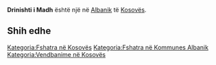 {{Fshat në 
 | Emri                = Drinishti i Madh
 | EmriAlt                = 
 | NAME_SHORT_FORM=      
 | NAME_GENERIC=      
 | NAME_SORT_NAME_RO=      DRINISHTIIMADH
 | FULL_NAME_RO = Drinishti i Madh
 | FULL_NAME_ND_RO=Drinishti i Madh
 | SORT_NAME_RG=DRINISHTIIMADH
 | FULL_NAME_RG=Drinishti i Madh
 | FULL_NAME_ND_RG=Drinishti i Madh
 | SRP_NAME_SHORT_FORM=      
 | SRP_NAME_GENERIC=      
 | SRP_NAME_SORT_NAME_RO=      
 | SRP_FULL_NAME_RO = 
 | SRP_FULL_NAME_ND_RO=
 | SRP_SORT_NAME_RG=
 | SRP_FULL_NAME_RG=
 | SRP_FULL_NAME_ND_RG=
 | Emri (Rasa dhanore) = 
 | Figura              = 
 | Shteti              = Kosovo
 | Komuna              = Albanik
 | Kodi postar         = 
 | Sipërfaqja          = 

 | Popullsia           = 

 | Regj. i popullsisë  = 
 | Dend. e popullsisë  = 
 | Faqja zyrtare       = 
 <!--- Koordinatat ----> 
 | Gjerësia            = 42.658056
 | Gjatësia            = 20.524722
 | Lartësia            = 
}}
'''Drinishti i Madh''' është një [[]] në [[Albanik]] të [[Kosovës]].

<!-- == Gjeografia == -->
<!-- == Historia == -->
<!-- == Demografia == -->
== Shih edhe ==
{{Komuna Albanik}}
{{Kosovo-Administrata-Cung}}

[[Kategoria:Fshatra në Kosovës]]
[[Kategoria:Fshatra në Kommunes Albanik]]
[[Kategoria:Vendbanime në Kosovës]]